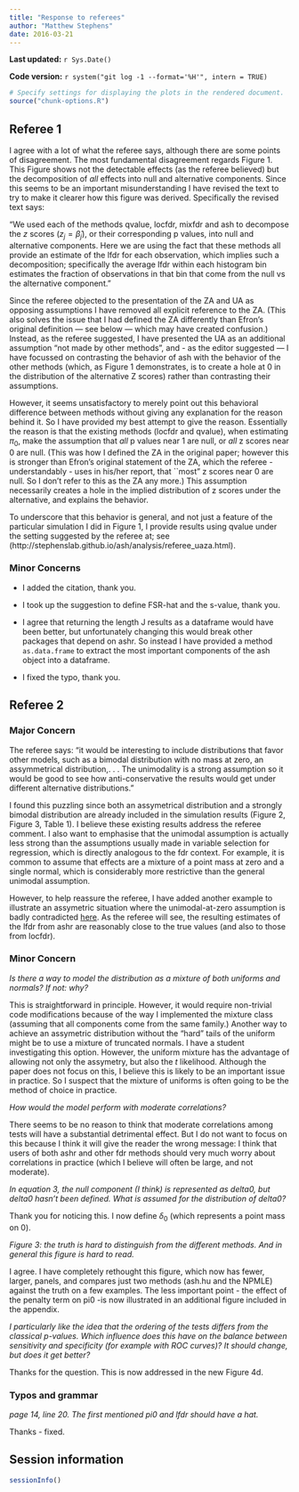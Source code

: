 ```yaml
---
title: "Response to referees"
author: "Matthew Stephens"
date: 2016-03-21
---
```


**Last updated:** `r Sys.Date()`

**Code version:** `r system("git log -1 --format='%H'", intern = TRUE)`

```r
# Specify settings for displaying the plots in the rendered document.
source("chunk-options.R")
```

## Referee 1

I agree with a lot of what the referee says, although there are some
points of disagreement. The most fundamental disagreement regards
Figure 1. This Figure shows not the detectable effects (as the referee
believed) but the decomposition of *all* effects into null and
alternative components. Since this seems to be an important
misunderstanding I have revised the text to try to make it clearer how
this figure was derived. Specifically the revised text says:

"We used each of the methods qvalue, locfdr, mixfdr and ash to
decompose the $z$ scores ($z_j = \hat{\beta}_j$), or their
corresponding p values, into null and alternative components. Here we
are using the fact that these methods all provide an estimate of the
lfdr for each observation, which implies such a decomposition;
specifically the average lfdr within each histogram bin estimates the
fraction of observations in that bin that come from the null vs the
alternative component.”

Since the referee objected to the presentation of the ZA and UA as
opposing assumptions I have removed all explicit reference to the
ZA. (This also solves the issue that I had defined the ZA differently
than Efron’s original definition — see below — which may have created
confusion.) Instead, as the referee suggested, I have presented the UA
as an additional assumption “not made by other methods”, and - as the
editor suggested — I have focussed on contrasting the behavior of ash
with the behavior of the other methods (which, as Figure 1
demonstrates, is to create a hole at 0 in the distribution of the
alternative Z scores) rather than contrasting their assumptions.

However, it seems unsatisfactory to merely point out this behavioral
difference between methods without giving any explanation for the
reason behind it. So I have provided my best attempt to give the
reason. Essentially the reason is that the existing methods (locfdr
and qvalue), when estimating $\pi_0$, make the assumption that *all* p
values near 1 are null, or *all* z scores near 0 are null. (This was
how I defined the ZA in the original paper; however this is stronger
than Efron’s original statement of the ZA, which the referee -
understandably - uses in his/her report, that ``most” z scores near 0
are null.  So I don’t refer to this as the ZA any more.) This
assumption necessarily creates a hole in the implied distribution of z
scores under the alternative, and explains the behavior.

To underscore that this behavior is general, and not just a feature of
the particular simulation I did in Figure 1, I provide results using
qvalue under the setting suggested by the referee at; see
(http://stephenslab.github.io/ash/analysis/referee_uaza.html).

### Minor Concerns

- I added the citation, thank you.

- I took up the suggestion to define FSR-hat and the s-value, thank
you.

- I agree that returning the length J results as a dataframe would
have been better, but unfortunately changing this would break other
packages that depend on ashr. So instead I have provided a method
`as.data.frame` to extract the most important components of the ash
object into a dataframe.

- I fixed the typo, thank you.

## Referee 2

### Major Concern

The referee says: "it would be interesting to include distributions
that favor other models, such as a bimodal distribution with no mass
at zero, an assymmetrical distribution,. . . The unimodality is a
strong assumption so it would be good to see how anti-conservative the
results would get under different alternative distributions."

I found this puzzling since both an assymetrical distribution and a
strongly bimodal distribution are already included in the simulation
results (Figure 2, Figure 3, Table 1). I believe these existing
results address the referee comment.  I also want to emphasise that
the unimodal assumption is actually less strong than the assumptions
usually made in variable selection for regression, which is directly
analogous to the fdr context. For example, it is common to assume that
effects are a mixture of a point mass at zero and a single normal,
which is considerably more restrictive than the general unimodal
assumption.

However, to help reassure the referee, I have added another example to
illustrate an assymetric situation where the unimodal-at-zero
assumption is badly contradicted
[here](http://stephenslab.github.io/ash/analysis/efron.fcr.html). As
the referee will see, the resulting estimates of the lfdr from ashr
are reasonably close to the true values (and also to those from
locfdr).

### Minor Concern

*Is there a way to model the distribution as a mixture of both
uniforms and normals? If not: why?*

This is straightforward in principle. However, it would require
non-trivial code modifications because of the way I implemented the
mixture class (assuming that all components come from the same
family.) Another way to achieve an assymetric distribution without the
"hard" tails of the uniform might be to use a mixture of truncated
normals. I have a student investigating this option.  However, the
uniform mixture has the advantage of allowing not only the assymetry,
but also the $t$ likelihood. Although the paper does not focus on
this, I believe this is likely to be an important issue in
practice. So I suspect that the mixture of uniforms is often going to
be the method of choice in practice.

*How would the model perform with moderate correlations?*

There seems to be no reason to think that moderate correlations among
tests will have a substantial detrimental effect. But I do not want to
focus on this because I think it will give the reader the wrong
message: I think that users of both ashr and other fdr methods should
very much worry about correlations in practice (which I believe will
often be large, and not moderate).

*In equation 3, the null component (I think) is represented as delta0,
but delta0 hasn’t been defined. What is assumed for the distribution
of delta0?*

Thank you for noticing this. I now define $\delta_0$ (which represents
a point mass on 0).

*Figure 3: the truth is hard to distinguish from the different
methods. And in general this figure is hard to read.*

I agree. I have completely rethought this figure, which now has fewer,
larger, panels, and compares just two methods (ash.hu and the NPMLE)
against the truth on a few examples. The less important point - the
effect of the penalty term on pi0 -is now illustrated in an additional
figure included in the appendix.

*I particularly like the idea that the ordering of the tests differs
from the classical p-values. Which influence does this have on the
balance between sensitivity and specificity (for example with ROC
curves)? It should change, but does it get better?*

Thanks for the question. This is now addressed in the new Figure 4d.

### Typos and grammar

*page 14, line 20. The first mentioned pi0 and lfdr should have a hat.*

Thanks - fixed.

## Session information

```r
sessionInfo()
```
